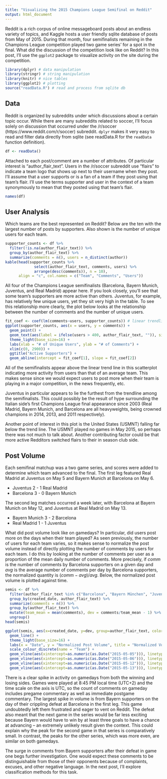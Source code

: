 ```yaml
---
title: "Visualizing the 2015 Champions League Semifinal on Reddit"
output: html_document
---
```


Reddit is a rich corpus of online messageboard posts about an endless variety of topics, and Kaggle hosts a user friendly sqlite database of posts from May of 2015. During that month, four semifinalists remaining in the Champions League competition played two game series' for a spot in the final. What did the discussion of the competition look like on Reddit? In this post, I'll use the `ggplot2` package to visualize activity on the site during the competition.

```r
library(dplyr) # data manipulation
library(stringr) # string manipulation
library(knitr) # nice tables
library(ggplot2) # plotting
source("readData.R") # read and process from sqlite db
```

## Data

Reddit is organized by subreddits under which discussions about a certain topic occur. While there are many subreddits related to soccer, I'll focus solely on discussion that occurred under the /r/soccer (https://www.reddit.com/r/soccer) subreddit. `dplyr` makes it very easy to read and filter data directly from sqlite (see readData.R for the `readData` function definition).

```r
df <- readData()
```

Attached to each post/comment are a number of attributes. Of particular interest is "author\_flair\_text". Users in the /r/soccer subreddit use "flairs" to indicate a team logo that shows up next to their username when they post. I'll assume that a user supports or is a fan of a team if they post using that team's flair. I'll use the terms supporter and user in the context of a team synonymously to mean that they posted using that team's flair.

```r
names(df)
```

## User Analysis

Which teams are the best represented on Reddit? Below are the ten with the largest number of posts by supporters. Also shown is the number of unique users for each team.
```r
supporter_counts <- df %>% 
  filter(!is.na(author_flair_text)) %>%
  group_by(author_flair_text) %>%
  summarize(comments = n(), users = n_distinct(author))
kable(head(supporter_counts %>% 
             select(author_flair_text, comments, users) %>% 
             arrange(desc(comments)), n = 10), 
      align = "c", col.names = c("Team", "Comments", "Users"))
```

All four of the Champions League semifinalists (Barcelona, Bayern Munich, Juventus, and Real Madrid) appear here. If you look closely, you'll see that some team's supporters are more active than others. Juventus, for example, has relatively few unique users, yet they sit very high in the table. To see this relationship more clearly, the plot below looks at the relationship between the number of comments and the number of unique users.

```r
fit_coef <- coef(lm(comments~users, supporter_counts)) # linear trendline
ggplot(supporter_counts, aes(x = users, y = comments)) +
  geom_point() +
  geom_text(aes(label = ifelse(users > 400, author_flair_text, "")), size = 4, hjust = -.05) +
  theme_light(base_size=16) + 
  labs(xlab = "# of Unique Users", ylab = "# of Comments") +
  xlim(c(0, 2900)) +
  ggtitle("Active Supporters") + 
  geom_abline(intercept = fit_coef[1], slope = fit_coef[2])
```

All of the semifinalists appear above the linear trend line in this scatterplot indicating more activity from users than that of an average team. This makes sense since we would expect users to post more when their team is playing in a major competition, in the news frequently, etc.

Juventus in particular appears to lie the furthest from the trendline among the semifinalists. This could possibly be the result of hype surrounding the Italian side's first Champions League final appearance since 2003 (Real Madrid, Bayern Munich, and Barcelona are all heavyweights, being crowned champions in 2014, 2013, and 2011 respectively). 

Another point of interest in this plot is the United States (USMNT) falling far below the trend line. The USMNT played no games in May 2015, so perhaps there was not much to talk about. Another contributing factor could be that more active Redditors switched flairs to their in season club side.

## Post Volume
Each semifinal matchup was a two game series, and scores were added to determine which team advanced to the final. The first leg featured Real Madrid at Juventus on May 5 and Bayern Munich at Barcelona on May 6.

* Juventus 2 - 1 Real Madrid
* Barcelona 3 - 0 Bayern Munich

The second leg matches occurred a week later, with Barcelona at Bayern Munich on May 12, and Juventus at Real Madrid on May 13.

* Bayern Munich 3 - 2 Barcelona
* Real Madrid 1 - 1 Juventus

What did post volume look like on gamedays? In particular, did users post more on the days when their team played? As seen previously, the number of users for each team varies, so it makes sense to normalize the post volume instead of directly plotting the number of comments by users for each team. I do this by looking at the number of comments per user as a proportion of the mean daily number of comments. More precisely, if $comm$ is the number of comments by Barcelona supporters on a given day and $avg$ is the average number of comments per day by Barcelona supporters, the normalized quantity is $(comm - avg)/avg$. Below, the normalized post volume is plotted against time.

```r
semis <- df %>%
  filter(author_flair_text %in% c("Barcelona", "Bayern München", "Juventus", "Real Madrid")) %>%
  group_by(created_date, author_flair_text) %>%
  summarize(comments = n()) %>%
  group_by(author_flair_text) %>%
  mutate(team_mean = mean(comments), dev = comments/team_mean - 1) %>%
  ungroup()
head(semis)
```

```r
ggplot(semis, aes(x=created_date, y=dev, group=author_flair_text, color = author_flair_text)) +
  geom_line() +
  theme_light(base_size=16) +
  labs(x = "Date", y = "Normalized Post Volume", title = "Normalized Volume of Posts") +
  scale_colour_discrete(name = "Team") + 
  geom_vline(aes(xintercept=as.numeric(as.Date("2015-05-05"))), linetype = 2) +
  geom_vline(aes(xintercept=as.numeric(as.Date("2015-05-06"))), linetype = 2) +
  geom_vline(aes(xintercept=as.numeric(as.Date("2015-05-12"))), linetype = 2) +
  geom_vline(aes(xintercept=as.numeric(as.Date("2015-05-13"))), linetype = 2)
```

There is a clear spike in activity on gamedays from both the winning and losing sides. Games were played at 8:45 PM local time (UTC+2) and the time scale on the axis is UTC, so the count of comments on gameday includes pregame commentary as well as immediate postgame commentary. The largest spike in volume is from Bayern supporters on the day of their crippling defeat at Barcelona in the first leg. This game undoubtedly left them frustrated and eager to vent on Reddit. The defeat also meant that the next game in the series would be far less exciting because Bayern would have to win by at least three goals to have a chance at advancing -- an extremely unlikely result given the context. This could explain why the peak for the second game in that series is comparatively small. In contrast, the peaks for the other series, which was more even, are similar on both gamedays.

The surge in comments from Bayern supporters after their defeat in game one begs further investigation. One would expect these comments to be distinguishable from those of their opponents because of complaints, excuses, and other negative language. In the next post, I'll explore classification methods for this task. 